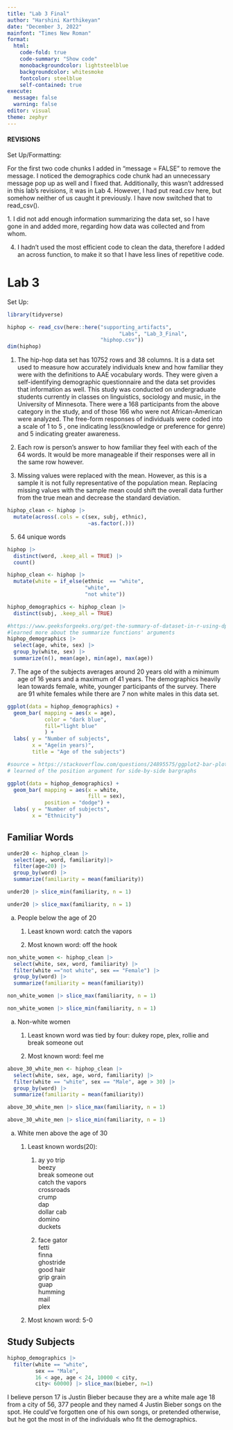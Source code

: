 ```yaml
---
title: "Lab 3 Final"
author: "Harshini Karthikeyan"
date: "December 3, 2022"
mainfont: "Times New Roman"
format: 
  html:
    code-fold: true
    code-summary: "Show code"
    monobackgroundcolor: lightsteelblue
    backgroundcolor: whitesmoke
    fontcolor: steelblue
    self-contained: true
execute:
  message: false
  warning: false
editor: visual
theme: zephyr
---
```


#### REVISIONS

Set Up/Formatting:

For the first two code chunks I added in "message = FALSE" to remove the message. I noticed the demographics code chunk had an unnecessary message pop up as well and I fixed that. Additionally, this wasn't addressed in this lab's revisions, it was in Lab 4. However, I had put read.csv here, but somehow neither of us caught it previously. I have now switched that to read_csv().

1\. I did not add enough information summarizing the data set, so I have gone in and added more, regarding how data was collected and from whom.

4.  I hadn't used the most efficient code to clean the data, therefore I added an across function, to make it so that I have less lines of repetitive code.

# Lab 3

Set Up:

```r
library(tidyverse)
```

```r
hiphop <- read_csv(here::here("supporting_artifacts",
                                    "Labs", "Lab_3_Final",
                              "hiphop.csv"))
dim(hiphop)
```

1.  The hip-hop data set has 10752 rows and 38 columns. It is a data set used to measure how accurately individuals knew and how familiar they were with the definitions to AAE vocabulary words. They were given a self-identifying demographic questionnaire and the data set provides that information as well. This study was conducted on undergraduate students currently in classes on linguistics, sociology and music, in the University of Minnesota. There were a 168 participants from the above category in the study, and of those 166 who were not African-American were analyzed. The free-form responses of individuals were coded into a scale of 1 to 5 , one indicating less(knowledge or preference for genre) and 5 indicating greater awareness.

2.  Each row is person's answer to how familiar they feel with each of the 64 words. It would be more manageable if their responses were all in the same row however.

3.  Missing values were replaced with the mean. However, as this is a sample it is not fully representative of the population mean. Replacing missing values with the sample mean could shift the overall data further from the true mean and decrease the standard deviation.

```r
hiphop_clean <- hiphop |> 
  mutate(across(.cols = c(sex, subj, ethnic),  
                          ~as.factor(.)))
```

5.  64 unique words

```r
hiphop |> 
  distinct(word, .keep_all = TRUE) |> 
  count()
```

```r
hiphop_clean <- hiphop |> 
  mutate(white = if_else(ethnic  == "white",
                         "white",
                         "not white"))

```

```r

hiphop_demographics <- hiphop_clean |>
  distinct(subj, .keep_all = TRUE)

#https://www.geeksforgeeks.org/get-the-summary-of-dataset-in-r-using-dply/
#learned more about the summarize functions' arguments
hiphop_demographics |>  
  select(age, white, sex) |> 
  group_by(white, sex) |> 
  summarize(n(), mean(age), min(age), max(age))
```

7.  The age of the subjects averages around 20 years old with a minimum age of 16 years and a maximum of 41 years. The demographics heavily lean towards female, white, younger participants of the survey. There are 91 white females while there are 7 non white males in this data set.

```r

ggplot(data = hiphop_demographics) +
  geom_bar( mapping = aes(x = age), 
            color = "dark blue", 
            fill="light blue" 
            ) +
  labs( y = "Number of subjects", 
        x = "Age(in years)",
        title = "Age of the subjects")
```

```r
#source = https://stackoverflow.com/questions/24895575/ggplot2-bar-plot-with-two-categorical-variables
# learned of the position argument for side-by-side bargraphs

ggplot(data = hiphop_demographics) +
  geom_bar( mapping = aes(x = white,
                          fill = sex), 
            position = "dodge") +
  labs( y = "Number of subjects", 
        x = "Ethnicity")
```

## Familiar Words

```r
under20 <- hiphop_clean |> 
  select(age, word, familiarity)|>
  filter(age<20) |> 
  group_by(word) |>
  summarize(familiarity = mean(familiarity))

under20 |> slice_min(familiarity, n = 1)
```

```r
under20 |> slice_max(familiarity, n = 1)
```

a.  People below the age of 20

    1.  Least known word: catch the vapors

    2.  Most known word: off the hook

```r
non_white_women <- hiphop_clean |>
  select(white, sex, word, familiarity) |>
  filter(white =="not white", sex == "Female") |>
  group_by(word) |>
  summarize(familiarity = mean(familiarity))

non_white_women |> slice_max(familiarity, n = 1)

non_white_women |> slice_min(familiarity, n = 1)
```

a.  Non-white women

    1.  Least known word was tied by four: dukey rope, plex, rollie and break someone out

    2.  Most known word: feel me

```r
above_30_white_men <- hiphop_clean |>
  select(white, sex, age, word, familiarity) |>
  filter(white == "white", sex == "Male", age > 30) |>
  group_by(word) |>
  summarize(familiarity = mean(familiarity))

above_30_white_men |> slice_max(familiarity, n = 1)

above_30_white_men |> slice_min(familiarity, n = 1)
```

a.  White men above the age of 30

    1.  Least known words(20):

        1.  ay yo trip\
            beezy\
            break someone out\
            catch the vapors\
            crossroads\
            crump\
            dap\
            dollar cab\
            domino\
            duckets

        2.  face gator\
            fetti\
            finna\
            ghostride\
            good hair\
            grip grain\
            guap\
            humming\
            mail\
            plex

    2.  Most known word: 5-0

## Study Subjects

```r
hiphop_demographics |>
  filter(white == "white", 
         sex == "Male", 
         16 < age, age < 24, 10000 < city, 
         city< 60000) |> slice_max(bieber, n=1)

```

I believe person 17 is Justin Bieber because they are a white male age 18 from a city of 56, 377 people and they named 4 Justin Bieber songs on the spot. He could've forgotten one of his own songs, or pretended otherwise, but he got the most in of the individuals who fit the demographics.
